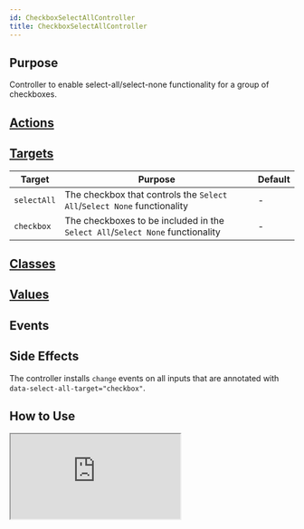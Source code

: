 ```yaml
---
id: CheckboxSelectAllController
title: CheckboxSelectAllController
---
```




## Purpose

Controller to enable select-all/select-none functionality for a group of checkboxes.


## [Actions](https://stimulus.hotwire.dev/reference/actions)
<NoActions/>

## [Targets](https://stimulus.hotwire.dev/reference/targets)

| Target | Purpose | Default |
| --- | --- | --- |
| `selectAll` | The checkbox that controls the `Select All`/`Select None` functionality | - |
| `checkbox` | The checkboxes to be included in the `Select All`/`Select None` functionality | - |

## [Classes](https://stimulus.hotwire.dev/reference/classes)
<NoClasses/>

## [Values](https://stimulus.hotwire.dev/reference/values)
<NoValues/>

## Events
<NoEvents/>

## Side Effects

The controller installs `change` events on all inputs that are annotated with `data-select-all-target="checkbox"`.


## How to Use

<iframe
  src="https://codesandbox.io/embed/checkboxselectallcontroller-3mv8g?fontsize=14&hidenavigation=1&theme=dark"
  style={{width: "100%", height: "500px", border: "0", borderRadius: "4px", overflow: "hidden"}}
  sandbox="allow-forms allow-modals allow-popups allow-presentation allow-same-origin allow-scripts"
/>

